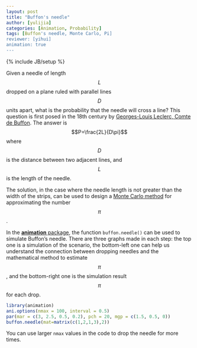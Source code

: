 ```yaml
---
layout: post
title: "Buffon's needle"
author: [yulijia]
categories: [Animation, Probability]
tags: [Buffon's needle, Monte Carlo, Pi]
reviewer: [yihui]
animation: true
---
```

{% include JB/setup %}

Given a needle of length $$L$$ dropped on a plane ruled with parallel lines $$D$$ units apart, what
is the probability that the needle will cross a line? This question is first posed in the 18th
century by [Georges-Louis Leclerc, Comte de
Buffon](http://en.wikipedia.org/wiki/Georges-Louis_Leclerc,_Comte_de_Buffon). The answer is
$$P=\frac{2L}{D\pi}$$ where $$D$$ is the distance between two adjacent lines, and $$L$$ is the
length of the needle.

The solution, in the case where the needle length is not greater than the width of the strips, can
be used to design a [Monte Carlo method](http://en.wikipedia.org/wiki/Monte_Carlo_method) for
approximating the number $$\pi$$.

In the [**animation** package](http://yihui.name/animation), the function `buffon.needle()` can be
used to simulate Buffon's needle. There are three graphs made in each step: the top one is a
simulation of the scenario, the bottom-left one can help us understand the connection between
dropping needles and the mathematical method to estimate $$\pi$$, and the bottom-right one is the
simulation result $$\pi$$ for each drop.

```r
library(animation)
ani.options(nmax = 100, interval = 0.5)
par(mar = c(3, 2.5, 0.5, 0.2), pch = 20, mgp = c(1.5, 0.5, 0))
buffon.needle(mat=matrix(c(1,2,1,3),2))
```

You can use larger `nmax` values in the code to drop the needle for more times.
